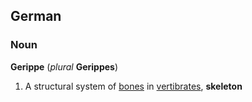 ==German==
===Noun===

'''Gerippe''' (''plural'' '''Gerippes''')

#A structural system of [[bone]]s in [[vertibrates]], '''skeleton'''